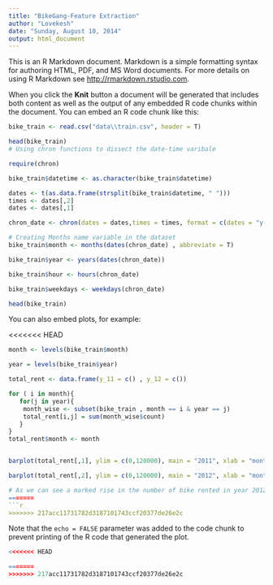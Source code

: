 ```yaml
---
title: "BikeGang-Feature Extraction"
author: "Lovekesh"
date: "Sunday, August 10, 2014"
output: html_document
---
```


This is an R Markdown document. Markdown is a simple formatting syntax for authoring HTML, PDF, and MS Word documents. For more details on using R Markdown see <http://rmarkdown.rstudio.com>.

When you click the **Knit** button a document will be generated that includes both content as well as the output of any embedded R code chunks within the document. You can embed an R code chunk like this:

```r
bike_train <- read.csv("data\\train.csv", header = T)

head(bike_train)
# Using chron functions to dissect the date-time varibale

require(chron)

bike_train$datetime <- as.character(bike_train$datetime)

dates <- t(as.data.frame(strsplit(bike_train$datetime, " ")))
times <- dates[,2]
dates <- dates[,1]

chron_date <- chron(dates = dates,times = times, format = c(dates = "y-m-D" ,  "H:M:S"))

# Creating Months name variable in the dataset
bike_train$month <- months(dates(chron_date) , abbreviate = T)

bike_train$year <- years(dates(chron_date))

bike_train$hour <- hours(chron_date)

bike_train$weekdays <- weekdays(chron_date)

head(bike_train)
```

You can also embed plots, for example:

<<<<<<< HEAD
```r
month <- levels(bike_train$month)

year = levels(bike_train$year)

total_rent <- data.frame(y_11 = c() , y_12 = c())

for ( i in month){
   for(j in year){
    month_wise <- subset(bike_train , month == i & year == j)
    total_rent[i,j] = sum(month_wise$count)
   }
}
total_rent$month <- month


barplot(total_rent[,1], ylim = c(0,120000), main = "2011", xlab = "months")

barplot(total_rent[,2], ylim = c(0,120000), main = "2012", xlab = "months")

# As we can see a marked rise in the number of bike rented in year 2012
=======
```r

>>>>>>> 217acc11731782d3187101743ccf20377de26e2c
```

Note that the `echo = FALSE` parameter was added to the code chunk to prevent printing of the R code that generated the plot.
```r

<<<<<<< HEAD

=======
>>>>>>> 217acc11731782d3187101743ccf20377de26e2c

```

```r

```

